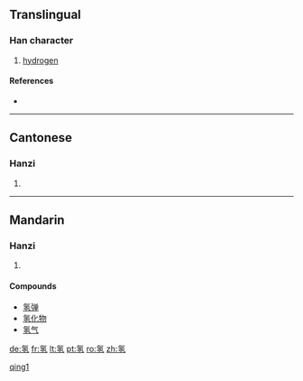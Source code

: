 {{see|氫}}
==Translingual==

===Han character===
{{Han char|rn=84|rad=气|as=05|sn=9|four=|canj=人弓弓人一 (ONNOM)}}

# [[hydrogen]]

====References====
* {{Han ref|kx=0599.111|hdz=32011.070|uh=6C22|ud=27682}}

----

==Cantonese==

===Hanzi===
{{yue-hanzi|jyut=|y=hing1}}

# {{defn|Cantonese}}

----

==Mandarin==

===Hanzi===
{{cmn-hanzi|tra=氫|pin=[[qīng]] ([[qing1]])|wg=ch'ing<sup>1</sup>}}

# {{defn|Mandarin}}

====Compounds====
* [[氢弹]]
* [[氢化物]]
* [[氢气]]

[[Category:zh-cn:Chemical elements|qing1]]

[[de:氢]]
[[fr:氢]]
[[lt:氢]]
[[pt:氢]]
[[ro:氢]]
[[zh:氢]]